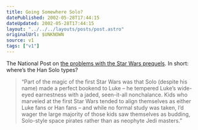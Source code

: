 ```yaml
---
title: Going Somewhere Solo?
datePublished: 2002-05-28T17:44:15
dateUpdated: 2002-05-28T17:44:15
layout: "../../../layouts/posts/post.astro"
originalUrl: $UNKNOWN
source: v1
tags: ["v1"]
---
```


The National Post on [the problems with the Star Wars prequels][1]. In short: where&#8217;s the Han Solo types?

> &#8220;Part of the magic of the first Star Wars was that Solo (despite his name) made a perfect bookend to Luke &#8211; he tempered Luke&#8217;s wide-eyed earnestness with a jaded, seen-it-all nonchalance. Kids who marveled at the first Star Wars tended to align themselves as either Luke fans or Han fans &#8211; and while no formal study was taken, I&#8217;d wager the large majority of those kids saw themselves as budding, Solo-style space pirates rather than as neophyte Jedi masters.&#8221;

[1]: http://nationalpost.com/search/story.html?f=/stories/20020525/299070.html "The National Post: Han Solo, missing in action"
